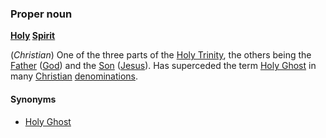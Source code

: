 ===Proper noun===
'''[[Holy]] [[Spirit]]'''

(''Christian'') One of the three parts of the [[Holy Trinity]], the others being the [[Father]] ([[God]]) and the [[Son]] ([[Jesus]]). Has superceded the term [[Holy Ghost]] in many [[Christian]] [[denomination]]s.

====Synonyms====
*[[Holy Ghost]]